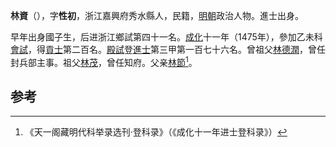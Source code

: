 '''林資'''（{{bd|1450年||？}}），字'''性初'''，浙江嘉興府秀水縣人，民籍，[[明朝|明朝]]政治人物。進士出身。

早年出身國子生，后进浙江鄉試第四十一名。[[成化|成化]]十一年（1475年），參加乙未科[[會試|會試]]，得[[貢士|貢士]]第二百名。[[殿試|殿試]]登[[進士|進士]]第三甲第一百七十六名。曾祖父[[林德潤|林德潤]]，曾任封兵部主事。祖父[[林茂|林茂]]，曾任知府。父亲[[林節|林節]]<ref>《天一阁藏明代科举录选刊·登科录》（《成化十一年进士登科录》）</ref>。

==参考==
{{reflist}}
{{明朝人物小作品}}
{{成化十一年乙未科殿試金榜}}